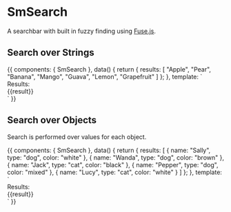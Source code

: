 
<Meta title="Components/SmSearch" component={SmSearch} />

# SmSearch

A searchbar with built in fuzzy finding using [Fuse.js](https://fusejs.io/).

<Props of={SmSearch} />

## Search over Strings

<Preview>
  <Story name="simple search" height="300px">
    {{
      components: { SmSearch },
      data() {
        return {
          results: [
            "Apple",
            "Pear",
            "Banana",
            "Mango",
            "Guava",
            "Lemon",
            "Grapefruit"
          ]
        };
      },
      template: `
          <div>
              <SmSearch style="width:300px" class="ma2"
                v-model="results" />
              <div class="ma2 mt3">
              Results:
                <div v-for="result in results" class="ma2">
                  {{result}}
                </div>
              </div>
          </div>
          `
    }}
  </Story>
</Preview>

## Search over Objects

Search is performed over values for each object.

<Preview>
  <Story name="object search" height="300px">
    {{
      components: { SmSearch },
      data() {
        return {
          results: [
            { name: "Sally", type: "dog", color: "white" },
            { name: "Wanda", type: "dog", color: "brown" },
            { name: "Jack", type: "cat", color: "black" },
            { name: "Pepper", type: "dog", color: "mixed" },
            { name: "Lucy", type: "cat", color: "white" }
          ]
        };
      },
      template: `
          <div>
              <SmSearch style="width:300px" class="ma2"
                v-model="results"/>
              <div class="ma2 mt3">
              Results:
                <div v-for="result in results" class="ma2">
                  {{result}}
                </div>
              </div>
          </div>
          `
    }}
  </Story>
</Preview>
